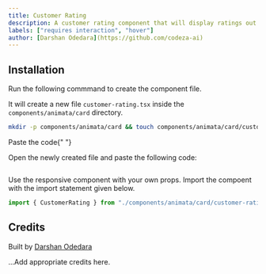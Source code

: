 ```yaml
---
title: Customer Rating
description: A customer rating component that will display ratings out of 100. The rating bar will be revealed when hovered on the component.
labels: ["requires interaction", "hover"]
author: [Darshan Odedara](https://github.com/codeza-ai)
---
```


<ComponentPreview name="card-customer-rating--docs" />

## Installation

<Steps>
<Step>Run the following commmand to create the component file.</Step>

It will create a new file `customer-rating.tsx` inside the `components/animata/card` directory.

```bash
mkdir -p components/animata/card && touch components/animata/card/customer-rating.tsx
```

<Step>Paste the code</Step>{" "}

Open the newly created file and paste the following code:

```jsx file=<rootDir>/animata/card/customer-rating.tsx

```

<Step>Use the responsive component with your own props.<Step>
Import the compoent with the import statement given below.

```jsx
import { CustomerRating } from "./components/animata/card/customer-rating";
```

</Steps>

## Credits

Built by [Darshan Odedara](https://github.com/codeza-ai)

...Add appropriate credits here.
